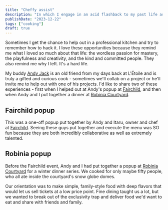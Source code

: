 ```yaml
---
title: "Cheffy assist"
description: "In which I engage in an acid flashback to my past life as a line cook."
publishDate: "2023-12-22"
tags: ["cooking"]
draft: true
---
```



Sometimes I get the chance to help out in a professional kitchen and try to remember how to hack it. I love these opportunities because they remind me what I loved so much about that life: the wordless passion for mastery, the playfulness and creativity, and the kind and committed people. They also remind me why I left. It's a hard life. 

My buddy [Andy Jack](https://www.instagram.com/ajjack_) is an old friend from my days back at L'Étoile and is truly a gifted and curious cook - sometimes we'll collab on a project or he'll invite me to help out with one of his projects. I'd like to share two of these experiences - first when I helped out at Andy's popup at [Fairchild](https://www.fairchildrestaurant.com/), and then when Andy and I put together a dinner at [Robinia Courtyard](https://robiniacourtyard.com/). 

## Fairchild popup

<CaptionedImage
    src={screen_shot_2022_11_28_at_10_46_56_am}
    alt="Foie"
    caption="The foie. IIRC the swoosh is a sauerkraut puree which might sound weird but was absolute 🔥. #uglydelicious"
/>

This was a one-off popup put together by Andy and Itaru, owner and chef at [Fairchild](https://www.fairchildrestaurant.com/). Seeing these guys put together and execute the menu was SO fun because they are both incredibly collaborative as well as extremely talented. 

<CaptionedImage
    src={screen_shot_2022_11_28_at_10_46_51_am}
    alt="Tasters"
    caption="Putting up tasters for FOH."
/>

<CaptionedImage
    src={screen_shot_2022_11_28_at_10_47_02_am}
    alt="Image 18"
    caption="The command center. Itaru in charge. 4x beet tartare. Cute lil' carrots lurking in the background."
/>
<CaptionedImage
    src={img_0593}
    alt="Me and Itaru"
    caption="Me and Itaru."
/>

<CaptionedImage
    src={img_3066}
    alt="Image 7"
    caption="Tasters up for FOH. Delicata, scallop, tartare, hamachi, olive amuse, foie."
/>

<CaptionedImage
    src={img_3069}
    alt="Image 10"
    caption="Itaru and Kyle inspecting the tasters while Andy explains them to FOH."
/>

<CaptionedImage
    src={screen_shot_2022_11_28_at_10_47_19_am}
    alt="Image 20"
    caption="Sending a bunch of rabbit loin."
/>

<CaptionedImage
    src={screen_shot_2022_11_28_at_10_47_08_am}
    alt="Image 19"
    caption="I honestly don't remember what this is. One of the desserts"
/>

<CaptionedImage
    src={screen_shot_2022_11_28_at_10_46_06_am}
    alt="Ice cream"
    caption="Ice cream with chocolate shell over some kind of chocolate dirt. Andy has his own chocolate conch and uses it to make beautifully simple and novel variations on familiar foods. Making chocolate shell is easy and doesn't require any special ingredients - you just need to use a fat that turns solid at ice cream temperature."
/>

<CaptionedImage
    src={screen_shot_2022_11_28_at_10_46_16_am}
    alt="Lardons"
    caption="Lardons on the ice cream dessert."
/>


## Robinia popup

Before the Fairchild event, Andy and I had put together a popup at [Robinia Courtyard](https://robiniacourtyard.com/) for a winter dinner series. We cooked for only maybe fifty people, who all ate inside the courtyard's snow globe domes. 

Our orientation was to make simple, family-style food with deep flavors that would let us sell tickets at a low price point. Fine dining taught us a lot, but we wanted to break out of the exclusivity trap and deliver food we'd want to eat and share with friends and family. 

<CaptionedImage
    src={img_20200303_191044_661}
    alt="Cassoulet"
    caption="Me and Andy about to send the cassoulet."
/>

<CaptionedImage
    src={img_5310}
    alt="Snow globes"
    caption="The snow globes in the courtyard that housed the diners for the evening."
/>


<CaptionedImage
    src={img_5316}
    alt="Dessert"
    caption="Dessert. #uglydelicious"
/>


<CaptionedImage
    src={img_5318}
    alt="Mains"
    caption="Diners getting involved. Do you think we put enough dairy in the root veg mashers?"
/>



<CaptionedImage
    src={img_20200303_191046_869}
    alt="Cassoulet"
    caption="Cassoulet with a giant pile of fried oyster mushrooms and Andy's 'dad dust' (crazy umami powder)"
/>


<CaptionedImage
    src={img_20200303_191049_325}
    alt="Salads"
    caption="Getting ready to send the salads."
/>

<CaptionedImage
    src={img_e1116f_f94c_4d54_b1e7_701b0e950624}
    alt="Early prep"
    caption="Early in prep - when the big pots come out. They're all gone for later in prep and for the pickups."
/>


<CaptionedImage
    src={img_0818}
    alt="Salad"
    caption="Salad. Grilled radicchio, potato rösti, apple, etc."
/>
